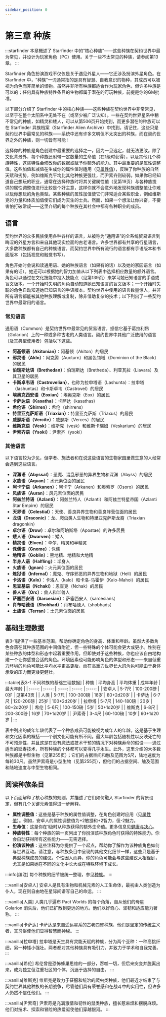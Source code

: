```yaml
---
sidebar_position: 0
---
```


# 第三章 种族

:::starfinder
本章概述了 Starfinder 中的“核心种族”——这些种族在契约世界中最为常见，并设计为玩家角色（PC）使用。关于一些不太常见的种族，请参阅第13章。
:::

Starfinder 角色扮演游戏不仅仅是关于遇见外星人——它还涉及扮演外星角色。在 Starfinder 中，“种族”一词通常指的是具有智慧、自我意识的物种，其成员可以被视为角色而非简单的怪物。虽然并非所有种族都适合作为玩家角色，但许多种族是可以的；任何具有种族特性条目的生物都属于潜在的可玩种族，前提是你的GM批准。

以下部分介绍了 Starfinder 中的核心种族——这些种族在契约世界中非常常见，以至于在整个太阳系中无处不在（或至少被广泛认知）。一些在契约世界星系中稍不常见的种族，如精灵和矮人，可以从第506页开始找到，而更多潜在的种族可以在 Starfinder 异族档案（Starfinder Alien Archive）中找到。请记住，这些只是契约世界中最常见的种族——系统中还有许多文明但不太突出的种族，而在契约世界之外的种族，则一切皆有可能！

选择你的种族是角色创建中最重要的选择之一，因为一旦选定，就无法更改。除了文化背景外，每个种族还附带一定数量的生命值（在1级时获得），以及其他几个种族特性，这些特性会修改你的数据或赋予你额外的能力。其中最重要的是属性调整值。这些加值和减值在生成你的属性值时适用（见[属性值](/core_rulebook/chapter%202/ability%20scores)），反映了你种族的自然天赋和劣势，例如维斯克平均比其他种族更强壮，而尹索齐则较弱。如果你已经知道自己想玩的职业，通常在选择种族时将其关键属性值（见第19页）与各种族提供的属性调整值进行比较是个好主意，这样你就不会意外地发现种族调整值让你难以玩你想玩的角色类型。某些种族的属性加值使它们非常适合某些职业，例如维斯克的力量和体质加值使它们成为天生的士兵。然而，如果一个想法让你兴奋，不要害怕打破常规——这里介绍的每个种族在其社会中都有各种职业的成员。

## 语言

契约世界的众多民族使用各种各样的语言，从被称为“通用语”的全系统贸易语言到晦涩的外星方言和来自其他现实位面的古老语言。许多世界都有共享的行星语言，大多数种族都有自己的种族语言，而契约世界中所有流行的语言都有手语版本和书面版本（包括视觉和触觉书写）。

角色开始时会说和读通用语、她的种族语言（如果有的话）以及她的家园语言（如果有的话）。她还可以根据她的智力加值从以下列表中选择相应数量的额外语言。角色可以通过在文化技能中投入技能点（见第139页）来学习她已知语言的手语或盲文版本。一个开始时失明的角色自动知道她已知语言的盲文版本；一个开始时失聪的角色自动知道她已知语言的手语版本。契约世界中使用的语言数量惊人，并非所有语言都能被其他种族理解或复制，除非借助复杂的技术；以下列出了一些契约世界中最常用的语言。

### 常见语言

通用语（Common）是契约世界中最常见的贸易语言，据信它基于葛拉利昂（Golarion）上的一种或多种古老的人类语言。契约世界中其他广泛使用的语言（及其典型使用者）包括以下这些。

- **阿基顿语（Akitonian）**：阿基顿（Akiton）的居民
- **邪灵语（Aklo）**：阿克腾（Aucturn）和黑色领域（Dominion of the Black）的居民
- **伯瑞斯达语（Brethedan）**：伯瑞斯达（Bretheda）、利亚瓦拉（Liavara）及其卫星的居民
- **卡斯卓韦语（Castrovelian）**，也称为拉申塔语（Lashunta）：拉申塔（lashuntas）和卡斯卓韦（Castrovel）的居民
- **埃奥克西安语（Eoxian）**：埃奥克斯（Eox）的居民
- **卡萨达语（Kasatha）**：卡萨达（kasathas）
- **希伦语（Shirren）**：希伦（shirrens）
- **特里亚克萨斯语（Triaxian）**：特里亚克萨斯（Triaxus）的居民
- **威瑟斯语（Vercite）**：威瑟斯（Verces）的居民
- **维斯克语（Vesk）**：维斯克（vesk）和维斯卡瑞姆（Veskarium）的居民
- **尹索齐语（Ysoki）**：尹索齐（ysoki）

### 其他语言

以下语言较为少见，但学者、施法者和在说这些语言的生物家园里做生意的人经常会遇到这些语言。

- **深渊语（Abyssal）**：恶魔、混乱邪恶的异界生物和深渊（Abyss）的居民
- **水族语（Aquan）**：水元素位面的居民
- **阿卡宁语（Arkanen）**：阿卡宁（Arkanen）和奥索罗（Osoro）的居民
- **风族语（Auran）**：风元素位面的居民
- **阿兹兰特语（Azlanti）**：阿兹兰特人（Azlanti）和阿兹兰特星帝国（Azlanti Star Empire）的居民
- **天界语（Celestial）**：天使、善良异界生物和善良阵营位面的居民
- **龙语（Draconic）**：龙、爬虫类人生物和特里亚克萨斯龙裔（Triaxian dragonkin）
- **卓尔语（Drow）**：卓尔和阿珀斯塔（Apostae）的许多居民
- **矮人语（Dwarven）**：矮人
- **精灵语（Elven）**：卓尔、精灵和半精灵
- **侏儒语（Gnome）**：侏儒
- **地精语（Goblin）**：熊地精、地精和大地精
- **半身人语（Halfling）**：半身人
- **火族语（Ignan）**：火元素位面的居民
- **炼狱语（Infernal）**：魔鬼、守序邪恶的异界生物和地狱（Hell）的居民
- **卡洛语（Kalo）**：卡洛人（kalo）和卡洛-马霍伊（Kalo-Mahoi）的居民
- **恩查基语（Nchaki）**：恩查克（Nchak）的居民
- **兽人语（Orc）**：兽人和半兽人
- **萨塞西安语（Sarcesian）**：萨塞西安人（sarcesians）
- **肖布哈德语（Shobhad）**：肖布哈德人（shobhads）
- **土族语（Terran）**：土元素位面的居民

## 基础生理数据

表3-1提供了一些基本范围，帮助你确定角色的身高、体重和年龄。虽然大多数角色会落在其种族范围的中间值附近，但一些特殊的个体可能会更大或更小。性别在某些种族的体型和形态中起着重要作用，但即使对于这些种族，你也应该自由地构建一个让你感觉合适的角色。环境因素也可能影响角色的体型和形态——来自低重力环境的角色可能比平均水平更高更瘦，而在高重力世界长大的角色可能由于身体承受的压力而更矮更健壮。

:::table[表3-1 不同种族的基础生理数据]
| 种族 | 平均身高 | 平均体重 | 成年年龄 | 最大年龄 |
| :----: | :----: | :----: | :----: | :----: |
| 安卓人 | 5-7尺 | 100-200磅 | 0岁 | 见第43页 |
| 人类 | 5-7尺 | 100-300磅 | 18岁 | 80+2d20岁 |
| 卡萨达 | 6-7尺 | 120-200磅 | 25岁 | 100+2d20岁 |
| 拉申塔 | 5-7尺 | 140-180磅 | 20岁 | 80+2d20岁 |
| 希伦 | 5-6尺 | 100-150磅 | 5岁 | 50+1d20岁 |
| 维斯克 | 6-8尺 | 200-300磅 | 16岁 | 70+1d20岁 |
| 尹索奇 | 3-4尺 | 60-100磅 | 10岁 | 60+1d20岁 |
:::

表中列出的成年年龄代表了一个种族成员可能被视为成年人的年龄。这是基于生理和文化因素的概括——个别文化可能有所不同。最大年龄包括随机性以反映死亡的不可预测性，并且这是在没有魔法或技术干预的情况下对种族寿命的假设——通过适当的延寿技术，所有种族的个体都可以变得几乎永生。此外，这里介绍的大多数种族都是中型生物（见第255页）；它们的占据空间和触及范围为5尺，陆地速度为每轮30尺。虽然尹索奇是小型生物（见第255页），但他们的占据空间、触及范围和陆地速度与中型生物相同。

## 阅读种族条目

以下页面解释了核心种族的规则，并描述了它们如何融入 Starfinder 的背景设定，但有几个关键元素值得进一步解释。

- **属性调整值**：这些是基于种族的属性值调整，在角色创建时应用（见[属性值](/core_rulebook/chapter%202/ability%20scores)）。例如，安卓人的属性调整值为+2敏捷和+2智力，但-2魅力。
- **生命值**：这是你在1级时从种族获得的额外生命值。更多信息见[健康与决心](/core_rulebook/chapter%202/health%20and%20resolve)。
- **种族特性**：每个种族的第一页列出了你扮演该种族角色时获得的特殊能力。你会自动获得所有这些能力——无需选择。
- **扮演该种族**：这些注释为你提供了一个起点，帮助你了解作为该种族角色如何与世界互动。请注意，与种族条目中呈现的其他文化细节一样，这些只是基于典型种族成员的建议。个性因人而异，你的角色可能会与这些建议大相径庭，尤其是如果她在不同的文化中长大或在特殊环境下成长。

:::info[编注]
每个种族的细节被统一整理，参见[种族](/races/races)。
:::

:::vanilla[安卓人]
安卓人是具有生物和机械元素的人工生命体，最初由人类创造为仆人，现在则自由地在星际间谱写自己的命运。
:::

:::vanilla[人类]
人类几乎遍布 Pact Worlds 的每个角落，自从他们的母星 Golarion 消失后，他们已扩散到更远的地方。他们以好奇心、坚韧和适应能力著称。
:::

:::vanilla[卡萨达]
卡萨达是来自遥远星系的古老四臂种族，他们是坚定的传统主义者，其习俗使他们显得智慧而神秘。
:::

:::vanilla[拉申塔]
拉申塔是天生具有灵能天赋的种族，分为两个亚种：一种高挑纤细，另一种矮小强壮。两者都对其他种族具有吸引力，并致力于学术和自我完善。
:::

:::vanilla[希伦]
希伦曾是恐怖蜂巢思维的一部分，吞噬一切，但后来突变并脱离出来，成为独立但注重社区的个体，沉迷于选择的自由。
:::

:::vanilla[维斯克]
维斯克是致力于征服和统治的爬虫类种族，他们最近才结束了与契约世界其他种族的长期战争，尽管他们具有荣誉感和在战斗中的实用性，但许多人仍然不信任他们。
:::

:::vanilla[尹索奇]
尹索奇是充满激情和韧性的鼠类种族，擅长惹麻烦和摆脱麻烦。他们对技术、探索和冒险的热爱驱使他们穿越银河。
:::